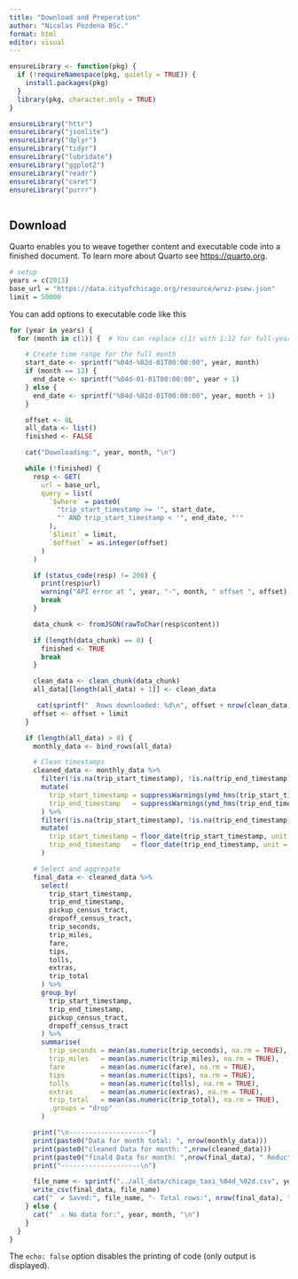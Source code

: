 ```yaml
---
title: "Download and Preperation"
author: "Nicolas Pozdena BSc."
format: html
editor: visual
---
```



```r

ensureLibrary <- function(pkg) {
  if (!requireNamespace(pkg, quietly = TRUE)) {
    install.packages(pkg)
  }
  library(pkg, character.only = TRUE)
}

ensureLibrary("httr")
ensureLibrary("jsonlite")
ensureLibrary("dplyr")
ensureLibrary("tidyr")
ensureLibrary("lubridate")
ensureLibrary("ggplot2")
ensureLibrary("readr")
ensureLibrary("caret")
ensureLibrary("purrr")



```


## Download

Quarto enables you to weave together content and executable code into a finished document. To learn more about Quarto see <https://quarto.org>.


```r
# setup
years = c(2013)
base_url = "https://data.cityofchicago.org/resource/wrvz-psew.json"
limit = 50000
```

You can add options to executable code like this

```r
for (year in years) {
  for (month in c(1)) {  # You can replace c(1) with 1:12 for full-year

    # Create time range for the full month
    start_date <- sprintf("%04d-%02d-01T00:00:00", year, month)
    if (month == 12) {
      end_date <- sprintf("%04d-01-01T00:00:00", year + 1)
    } else {
      end_date <- sprintf("%04d-%02d-01T00:00:00", year, month + 1)
    }

    offset <- 0L
    all_data <- list()
    finished <- FALSE

    cat("Downloading:", year, month, "\n")

    while (!finished) {
      resp <- GET(
        url = base_url,
        query = list(
          `$where` = paste0(
            "trip_start_timestamp >= '", start_date,
            "' AND trip_start_timestamp < '", end_date, "'"
          ),
          `$limit` = limit,
          `$offset` = as.integer(offset)
        )
      )

      if (status_code(resp) != 200) {
        print(resp$url)
        warning("API error at ", year, "-", month, " offset ", offset)
        break
      }

      data_chunk <- fromJSON(rawToChar(resp$content))

      if (length(data_chunk) == 0) {
        finished <- TRUE
        break
      }

      clean_data <- clean_chunk(data_chunk)
      all_data[[length(all_data) + 1]] <- clean_data

       cat(sprintf("  Rows downloaded: %d\n", offset + nrow(clean_data)))
      offset <- offset + limit
    }

    if (length(all_data) > 0) {
      monthly_data <- bind_rows(all_data)

      # Clean timestamps
      cleaned_data <- monthly_data %>% 
        filter(!is.na(trip_start_timestamp), !is.na(trip_end_timestamp)) %>%
        mutate(
          trip_start_timestamp = suppressWarnings(ymd_hms(trip_start_timestamp)),
          trip_end_timestamp   = suppressWarnings(ymd_hms(trip_end_timestamp))
        ) %>%
        filter(!is.na(trip_start_timestamp), !is.na(trip_end_timestamp)) %>%
        mutate(
          trip_start_timestamp = floor_date(trip_start_timestamp, unit = "15 minutes"),
          trip_end_timestamp   = floor_date(trip_end_timestamp, unit = "15 minutes")
        )

      # Select and aggregate
      final_data <- cleaned_data %>%
        select(
          trip_start_timestamp,
          trip_end_timestamp,
          pickup_census_tract,
          dropoff_census_tract,
          trip_seconds,
          trip_miles,
          fare,
          tips,
          tolls,
          extras,
          trip_total
        ) %>%
        group_by(
          trip_start_timestamp,
          trip_end_timestamp,
          pickup_census_tract,
          dropoff_census_tract
        ) %>%
        summarise(
          trip_seconds = mean(as.numeric(trip_seconds), na.rm = TRUE),
          trip_miles   = mean(as.numeric(trip_miles), na.rm = TRUE),
          fare         = mean(as.numeric(fare), na.rm = TRUE),
          tips         = mean(as.numeric(tips), na.rm = TRUE),
          tolls        = mean(as.numeric(tolls), na.rm = TRUE),
          extras       = mean(as.numeric(extras), na.rm = TRUE),
          trip_total   = mean(as.numeric(trip_total), na.rm = TRUE),
          .groups = "drop"
        )

      print("\n--------------------")
      print(paste0("Data for month total: ", nrow(monthly_data)))
      print(paste0("cleaned Data for month: ",nrow(cleaned_data)))
      print(paste0("finald Data for month: ",nrow(final_data), " Reduction by ", round(nrow(final_data)/nrow(monthly_data)*100,2), "%"))
      print("--------------------\n")

      file_name <- sprintf("../all_data/chicago_taxi_%04d_%02d.csv", year, month)
      write_csv(final_data, file_name)
      cat("  ✔ Saved:", file_name, "- Total rows:", nrow(final_data), "\n")
    } else {
      cat("  ⚠ No data for:", year, month, "\n")
    }
  }
}
```

The `echo: false` option disables the printing of code (only output is displayed).
